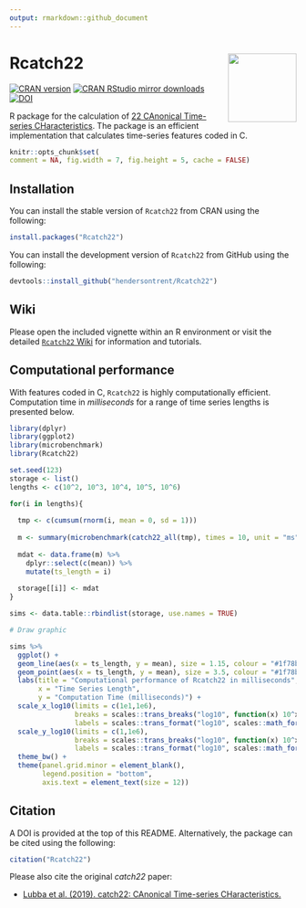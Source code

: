 ```yaml
---
output: rmarkdown::github_document
---
```


# Rcatch22 <img src="man/figures/logo.png" align="right" width="120" />

[![CRAN version](http://www.r-pkg.org/badges/version/Rcatch22)](http://www.r-pkg.org/pkg/Rcatch22)
[![CRAN RStudio mirror downloads](http://cranlogs.r-pkg.org/badges/Rcatch22)](http://www.r-pkg.org/pkg/Rcatch22)
[![DOI](https://zenodo.org/badge/353530083.svg)](https://zenodo.org/badge/latestdoi/353530083)

R package for the calculation of [22 CAnonical Time-series CHaracteristics](https://github.com/chlubba/catch22). The package is an efficient implementation that calculates time-series features coded in C.

```r
knitr::opts_chunk$set(
comment = NA, fig.width = 7, fig.height = 5, cache = FALSE)
```

## Installation

You can install the stable version of `Rcatch22` from CRAN using the following:

```r
install.packages("Rcatch22")
```

You can install the development version of `Rcatch22` from GitHub using the following:

```r
devtools::install_github("hendersontrent/Rcatch22")
```

## Wiki

Please open the included vignette within an R environment or visit the detailed [`Rcatch22` Wiki](https://github.com/hendersontrent/Rcatch22/wiki/) for information and tutorials.

## Computational performance

With features coded in C, `Rcatch22` is highly computationally efficient. Computation time in *milliseconds* for a range of time series lengths is presented below.

```r
library(dplyr)
library(ggplot2)
library(microbenchmark)
library(Rcatch22)

set.seed(123)
storage <- list()
lengths <- c(10^2, 10^3, 10^4, 10^5, 10^6)

for(i in lengths){
  
  tmp <- c(cumsum(rnorm(i, mean = 0, sd = 1)))
  
  m <- summary(microbenchmark(catch22_all(tmp), times = 10, unit = "ms"))
  
  mdat <- data.frame(m) %>%
    dplyr::select(c(mean)) %>%
    mutate(ts_length = i)
  
  storage[[i]] <- mdat
}

sims <- data.table::rbindlist(storage, use.names = TRUE)
```

```r
# Draw graphic

sims %>%
  ggplot() +
  geom_line(aes(x = ts_length, y = mean), size = 1.15, colour = "#1f78b4") +
  geom_point(aes(x = ts_length, y = mean), size = 3.5, colour = "#1f78b4") +
  labs(title = "Computational performance of Rcatch22 in milliseconds",
       x = "Time Series Length",
       y = "Computation Time (milliseconds)") +
  scale_x_log10(limits = c(1e1,1e6),
                breaks = scales::trans_breaks("log10", function(x) 10^x),
                labels = scales::trans_format("log10", scales::math_format(10^.x))) +
  scale_y_log10(limits = c(1,1e6),
                breaks = scales::trans_breaks("log10", function(x) 10^x),
                labels = scales::trans_format("log10", scales::math_format(10^.x))) +
  theme_bw() +
  theme(panel.grid.minor = element_blank(),
        legend.position = "bottom",
        axis.text = element_text(size = 12))
```

## Citation

A DOI is provided at the top of this README. Alternatively, the package can be cited using the following:

```r
citation("Rcatch22")
```

Please also cite the original *catch22* paper:

* [Lubba et al. (2019). catch22: CAnonical Time-series CHaracteristics.](https://link.springer.com/article/10.1007/s10618-019-00647-x/)
